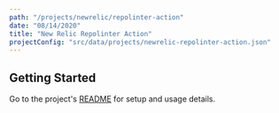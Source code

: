 ```yaml
---
path: "/projects/newrelic/repolinter-action"
date: "08/14/2020"
title: "New Relic Repolinter Action"
projectConfig: "src/data/projects/newrelic-repolinter-action.json"
---
```


## Getting Started

Go to the project's [README](https://github.com/newrelic/repolinter-action) for setup and usage details.
